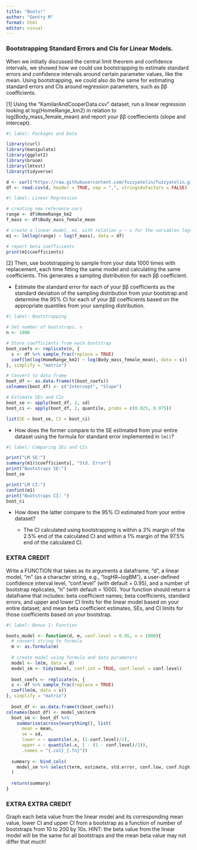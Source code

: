 ```yaml
---
title: "Boots!"
author: "Gentry M"
format: html
editor: visual
---
```


### Bootstrapping Standard Errors and CIs for Linear Models.

When we initially discussed the central limit theorem and confidence intervals, we showed how we could use bootstrapping to estimate standard errors and confidence intervals around certain parameter values, like the mean. Using bootstrapping, we could also do the same for estimating standard errors and CIs around regression parameters, such as ββ coefficients.

\[1\] Using the “KamilarAndCooperData.csv” dataset, run a linear regression looking at log(HomeRange_km2) in relation to log(Body_mass_female_mean) and report your ββ coeffiecients (slope and intercept).

```r
#| label: Packages and Data

library(curl)
library(manipulate)
library(ggplot2)
library(broom)
library(lmtest)
library(tidyverse)

d <- curl("https://raw.githubusercontent.com/fuzzyatelin/fuzzyatelin.github.io/refs/heads/master/AN588_Spring25/KamilarAndCooperData.csv")
df <- read.csv(d, header = TRUE, sep = ",", stringsAsFactors = FALSE)
```

```r
#| label: Linear Regression

# creating new reference vars
range <- df$HomeRange_km2
f_mass <- df$Body_mass_female_mean

# create a linear model, m1, with relation y ~ x for the variables log(HomeRange_km2) and log(Body_mass_female_mean)
m1 <- lm(log(range) ~ log(f_mass), data = df)

# report beta coefficients
print(m1$coefficients)
```

\[2\] Then, use bootstrapping to sample from your data 1000 times with replacement, each time fitting the same model and calculating the same coefficients. This generates a sampling distribution for each ββ coefficient.

-   Estimate the standard error for each of your ββ coefficients as the standard deviation of the sampling distribution from your bootstrap and determine the 95% CI for each of your ββ coefficients based on the appropriate quantiles from your sampling distribution.

```r
#| label: Bootstrapping

# Set number of bootstraps, n
n <- 1000

# Store coefficients from each bootstrap
boot_coefs <- replicate(n, {
  s <- df %>% sample_frac(replace = TRUE)
  coef(lm(log(HomeRange_km2) ~ log(Body_mass_female_mean), data = s))
}, simplify = "matrix")

# Convert to data frame
boot_df <- as.data.frame(t(boot_coefs))
colnames(boot_df) <- c("Intercept", "Slope")

# Estimate SEs and CIs
boot_se <- apply(boot_df, 2, sd)
boot_ci <- apply(boot_df, 2, quantile, probs = c(0.025, 0.975))

list(SE = boot_se, CI = boot_ci)
```

-   How does the former compare to the SE estimated from your entire dataset using the formula for standard error implemented in `lm()`?

```r
#| label: Comparing SEs and CIs

print("LM SE:")
summary(m1)$coefficients[, "Std. Error"]
print("Bootstraps SE:")
boot_se

print("LM CI:")
confint(m1)
print("Bootstraps CI: ")
boot_ci
```

-   How does the latter compare to the 95% CI estimated from your entire dataset?

    -   The CI calculated using bootstrapping is within a 3% margin of the 2.5% end of the calculated CI and within a 1% margin of the 97.5% end of the calculated CI.

### **EXTRA CREDIT**

Write a FUNCTION that takes as its arguments a dataframe, “d”, a linear model, “m” (as a character string, e.g., “logHR\~logBM”), a user-defined confidence interval level, “conf.level” (with default = 0.95), and a number of bootstrap replicates, “n” (with default = 1000). Your function should return a dataframe that includes: beta coefficient names; beta coefficients, standard errors, and upper and lower CI limits for the linear model based on your entire dataset; and mean beta coefficient estimates, SEs, and CI limits for those coefficients based on your bootstrap.

```r
#| label: Bonus 1: Function

boots_model <- function(d, m, conf.level = 0.95, n = 1000){
  # convert string to formula
  m <- as.formula(m)
  
  # create model using formula and data parameters
  model <- lm(m, data = d)
  model_sm <- tidy(model, conf.int = TRUE, conf.level = conf.level)
  
  boot_coefs <- replicate(n, {
  s <- df %>% sample_frac(replace = TRUE)
  coef(lm(m, data = s))
}, simplify = "matrix")
  
  boot_df <- as.data.frame(t(boot_coefs))
colnames(boot_df) <- model_sm$term
  boot_sm <- boot_df %>% 
    summarise(across(everything(), list(
      mean = mean,
      se = sd, 
      lower = ~ quantile(.x, (1-conf.level)/2),
      upper = ~ quantile(.x, 1 - (1 - conf.level)/2)),
      .names = "{.col}_{.fn}"))
  
  summary <- bind_cols(
    model_sm %>% select(term, estimate, std.error, conf.low, conf.high), boot_sm
  )
  
  return(summary)
}
```

### **EXTRA EXTRA CREDIT**

Graph each beta value from the linear model and its corresponding mean value, lower CI and upper CI from a bootstrap as a function of number of bootstraps from 10 to 200 by 10s. HINT: the beta value from the linear model will be the same for all bootstraps and the mean beta value may not differ that much!

